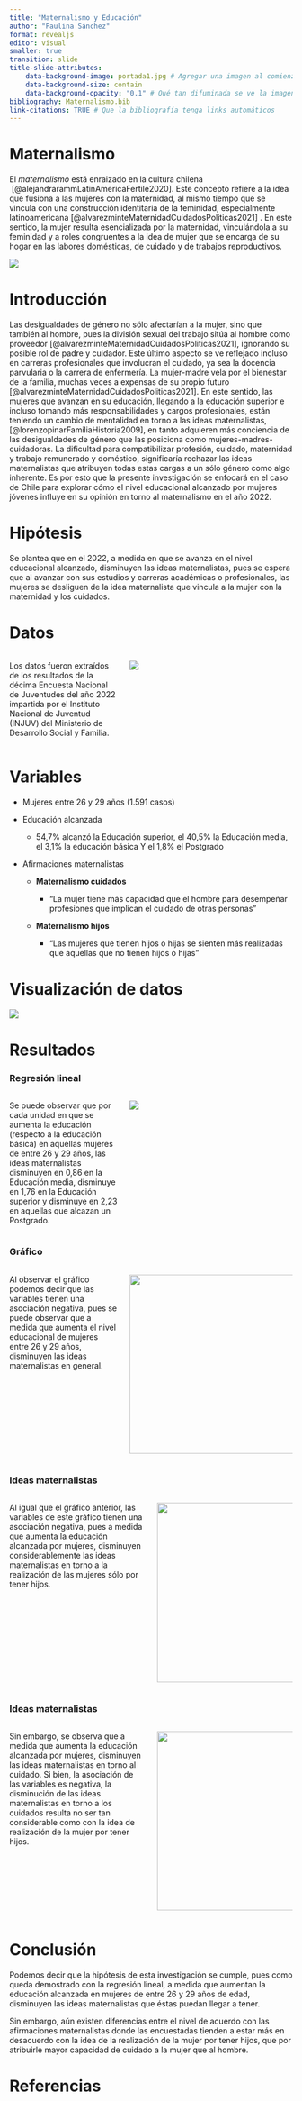 ```yaml
---
title: "Maternalismo y Educación"
author: "Paulina Sánchez"
format: revealjs
editor: visual
smaller: true
transition: slide 
title-slide-attributes:
    data-background-image: portada1.jpg # Agregar una imagen al comienzo de la presentación
    data-background-size: contain
    data-background-opacity: "0.1" # Qué tan difuminada se ve la imagen (0.1 es lo menor)
bibliography: Maternalismo.bib
link-citations: TRUE # Que la bibliografía tenga links automáticos
---
```


# Maternalismo {background-color="#E5DADA"}

El *maternalismo* está enraizado en la cultura chilena  [@alejandrarammLatinAmericaFertile2020]. Este concepto refiere a la idea que fusiona a las mujeres con la maternidad, al mismo tiempo que se vincula con una construcción identitaria de la feminidad, especialmente latinoamericana [@alvarezminteMaternidadCuidadosPoliticas2021] . En este sentido, la mujer resulta esencializada por la maternidad, vinculándola a su feminidad y a roles congruentes a la idea de mujer que se encarga de su hogar en las labores domésticas, de cuidado y de trabajos reproductivos.

![](portada.jpg){.r-stretch fig-align="center"}

# Introducción {background-color="#F6C0BA"}

Las desigualdades de género no sólo afectarían a la mujer, sino que también al hombre, pues la división sexual del trabajo sitúa al hombre como proveedor [@alvarezminteMaternidadCuidadosPoliticas2021], ignorando su posible rol de padre y cuidador. Este último aspecto se ve reflejado incluso en carreras profesionales que involucran el cuidado, ya sea la docencia parvularia o la carrera de enfermería.
La mujer-madre vela por el bienestar de la familia, muchas veces a expensas de su propio futuro [@alvarezminteMaternidadCuidadosPoliticas2021]. En este sentido, las mujeres que avanzan en su educación, llegando a la educación superior e incluso tomando más responsabilidades y cargos profesionales, están teniendo un cambio de mentalidad en torno a las ideas maternalistas, [@lorenzopinarFamiliaHistoria2009], en tanto adquieren más conciencia de las desigualdades de género que las posiciona como mujeres-madres-cuidadoras.
La dificultad para compatibilizar profesión, cuidado, maternidad y trabajo remunerado y doméstico, significaría rechazar las ideas maternalistas que atribuyen todas estas cargas a un sólo género como algo inherente. Es por esto que la presente investigación se enfocará en el caso de Chile para explorar cómo el nivel educacional alcanzado por mujeres jóvenes influye en su opinión en torno al maternalismo en el año 2022.

# Hipótesis {background-color="#E5DADA"}

Se plantea que en el 2022, a medida en que se avanza en el nivel educacional alcanzado, disminuyen las ideas maternalistas, pues se espera que al avanzar con sus estudios y carreras académicas o profesionales, las mujeres se desliguen de la idea maternalista que vincula a la mujer con la maternidad y los cuidados. 

# Datos {background-color="#F6C0BA"}

::: columns
::: {.column width="40%"}
Los datos fueron extraídos de los resultados de la décima Encuesta Nacional de Juventudes del año 2022 impartida por el Instituto Nacional de Juventud (INJUV) del Ministerio de Desarrollo Social y Familia.
:::

::: {.column width="60%"}
![](injuv.jpg)
:::
:::

# Variables {background-color="#E5DADA"}

-   Mujeres entre 26 y 29 años (1.591 casos)

-   Educación alcanzada

    -   54,7% alcanzó la Educación superior, el 40,5% la Educación media, el 3,1% la educación básica Y el 1,8% el Postgrado

-   Afirmaciones maternalistas

    -   **Maternalismo cuidados**

        -   “La mujer tiene más capacidad que el hombre para desempeñar profesiones que implican el cuidado de otras personas”

    -   **Maternalismo hijos**

        -   “Las mujeres que tienen hijos o hijas se sienten más realizadas que aquellas que no tienen hijos o hijas”

# Visualización de datos {background-color="#F6C0BA"}

![](MaterGrafico.png){.r-stretch}

# Resultados {background-color="#E5DADA"}

::: panel-tabset
### Regresión lineal

::: columns
::: {.column width="40%"}
Se puede observar que por cada unidad en que se aumenta la educación (respecto a la educación básica) en aquellas mujeres de entre 26 y 29 años, las ideas maternalistas disminuyen en 0,86 en la Educación media, disminuye en 1,76 en la Educación superior y disminuye en 2,23 en aquellas que alcazan un Postgrado.
:::

::: {.column width="60%"}
![](graficomodeloderegresionlineal.png)
:::
:::

### Gráfico

::: columns
::: {.column width="40%"}
Al observar el gráfico podemos decir que las variables tienen una asociación negativa, pues se puede observar que a medida que aumenta el nivel educacional de mujeres entre 26 y 29 años, disminuyen las ideas maternalistas en general.
:::

::: {.column width="60%"}
![](regresionlineal1.png){.r-stretch width="318"}
:::
:::

### Ideas maternalistas

::: columns
::: {.column width="50%"}
Al igual que el gráfico anterior, las variables de este gráfico tienen una asociación negativa, pues a medida que aumenta la educación alcanzada por mujeres, disminuyen considerablemente las ideas maternalistas en torno a la realización de las mujeres sólo por tener hijos.
:::

::: {.column width="50%"}
![](regresionlineal2.png){width="319"}
:::
:::

### Ideas maternalistas

::: columns
::: {.column width="50%"}
Sin embargo, se observa que a medida que aumenta la educación alcanzada por mujeres, disminuyen las ideas maternalistas en torno al cuidado. Si bien, la asociación de las variables es negativa, la disminución de las ideas maternalistas en torno a los cuidados resulta no ser tan considerable como con la idea de realización de la mujer por tener hijos.
:::

::: {.column width="50%"}
![](regresionlineal3.png){width="318"}
:::
:::
:::

# Conclusión {background-color="#F6C0BA"}

Podemos decir que la hipótesis de esta investigación se cumple, pues como queda demostrado con la regresión lineal, a medida que aumentan la educación alcanzada en mujeres de entre 26 y 29 años de edad, disminuyen las ideas maternalistas que éstas puedan llegar a tener.

Sin embargo, aún existen diferencias entre el nivel de acuerdo con las afirmaciones maternalistas donde las encuestadas tienden a estar más en desacuerdo con la idea de la realización de la mujer por tener hijos, que por atribuirle mayor capacidad de cuidado a la mujer que al hombre.

# Referencias {background-color="#E5DADA"}



